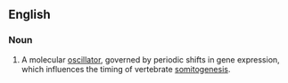 ==English==

===Noun===
{{en-noun|head=[[segmentation]] [[clock]]}}

# {{context|embryology|lang=en}} A molecular [[oscillator]], governed by periodic shifts in gene expression, which influences the timing of vertebrate [[somitogenesis]].